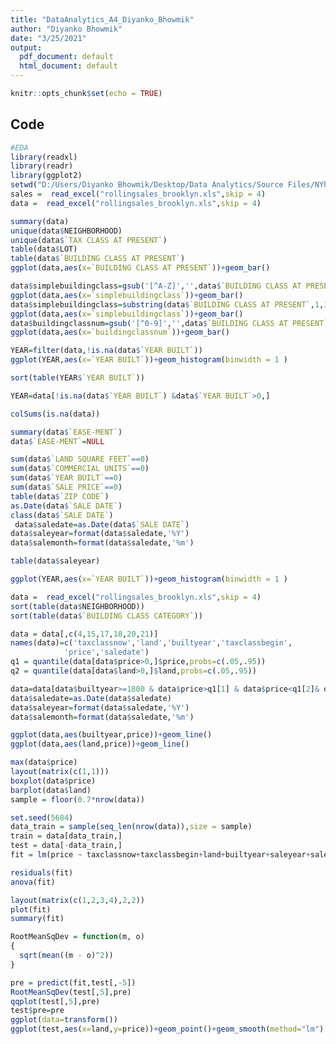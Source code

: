 ```yaml
---
title: "DataAnalytics_A4_Diyanko_Bhowmik"
author: "Diyanko Bhowmik"
date: "3/25/2021"
output:
  pdf_document: default
  html_document: default
---
```


```r
knitr::opts_chunk$set(echo = TRUE)
```

## Code

```r
#EDA
library(readxl)
library(readr)
library(ggplot2)
setwd("D:/Users/Diyanko Bhowmik/Desktop/Data Analytics/Source Files/NYhousing")
sales =  read_excel("rollingsales_brooklyn.xls",skip = 4)
data =  read_excel("rollingsales_brooklyn.xls",skip = 4)

summary(data)
unique(data$NEIGHBORHOOD)
unique(data$`TAX CLASS AT PRESENT`)
table(data$LOT)
table(data$`BUILDING CLASS AT PRESENT`)
ggplot(data,aes(x=`BUILDING CLASS AT PRESENT`))+geom_bar()

data$simplebuildingclass=gsub('[^A-Z]','',data$`BUILDING CLASS AT PRESENT`)
ggplot(data,aes(x=`simplebuildingclass`))+geom_bar()
data$simplebuildingclass=substring(data$`BUILDING CLASS AT PRESENT`,1,1)
ggplot(data,aes(x=`simplebuildingclass`))+geom_bar()
data$buildingclassnum=gsub('[^0-9]','',data$`BUILDING CLASS AT PRESENT`)
ggplot(data,aes(x=`buildingclassnum`))+geom_bar()

YEAR=filter(data,!is.na(data$`YEAR BUILT`))
ggplot(YEAR,aes(x=`YEAR BUILT`))+geom_histogram(binwidth = 1 )

sort(table(YEAR$`YEAR BUILT`))

YEAR=data[!is.na(data$`YEAR BUILT`) &data$`YEAR BUILT`>0,]

colSums(is.na(data))

summary(data$`EASE-MENT`)
data$`EASE-MENT`=NULL

sum(data$`LAND SQUARE FEET`==0)
sum(data$`COMMERCIAL UNITS`==0)
sum(data$`YEAR BUILT`==0)
sum(data$`SALE PRICE`==0)
table(data$`ZIP CODE`)
as.Date(data$`SALE DATE`)
class(data$`SALE DATE`)
 data$saledate=as.Date(data$`SALE DATE`)
data$saleyear=format(data$saledate,'%Y')
data$salemonth=format(data$saledate,'%m')

table(data$saleyear)

ggplot(YEAR,aes(x=`YEAR BUILT`))+geom_histogram(binwidth = 1 )

data =  read_excel("rollingsales_brooklyn.xls",skip = 4)
sort(table(data$NEIGHBORHOOD))
sort(table(data$`BUILDING CLASS CATEGORY`))

data = data[,c(4,15,17,18,20,21)]
names(data)=c('taxclassnow','land','builtyear','taxclassbegin',
            'price','saledate')
q1 = quantile(data[data$price>0,]$price,probs=c(.05,.95))
q2 = quantile(data[data$land>0,]$land,probs=c(.05,.95))

data=data[data$builtyear>=1800 & data$price>q1[1] & data$price<q1[2]& data$land>q2[1]& data$land<q2[2],]
data$saledate=as.Date(data$saledate)
data$saleyear=format(data$saledate,'%Y')
data$salemonth=format(data$saledate,'%m')

ggplot(data,aes(builtyear,price))+geom_line()
ggplot(data,aes(land,price))+geom_line()

max(data$price)
layout(matrix(c(1,1)))
boxplot(data$price)
barplot(data$land)
sample = floor(0.7*nrow(data))

set.seed(5684)
data_train = sample(seq_len(nrow(data)),size = sample)
train = data[data_train,]
test = data[-data_train,]
fit = lm(price ~ taxclassnow+taxclassbegin+land+builtyear+saleyear+salemonth,data=train)

residuals(fit)
anova(fit)

layout(matrix(c(1,2,3,4),2,2))
plot(fit)
summary(fit)

RootMeanSqDev = function(m, o)
{
  sqrt(mean((m - o)^2))
}

pre = predict(fit,test[,-5])
RootMeanSqDev(test[,5],pre)
qqplot(test[,5],pre)
test$pre=pre
ggplot(data=transform())
ggplot(test,aes(x=land,y=price))+geom_point()+geom_smooth(method="lm") + geom_line(aes(y = pre),size =1)
```
